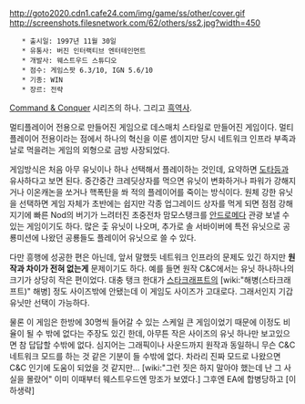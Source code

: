 http://goto2020.cdn1.cafe24.com/img/game/ss/other/cover.gif   
http://screenshots.filesnetwork.com/62/others/ss2.jpg?width=450
    * 출시일: 1997년 11월 30일
    * 유통사: 버진 인터랙티브 엔터테인먼트
    * 개발사: 웨스트우드 스튜디오
    * 점수: 게임스팟 6.3/10, IGN 5.6/10
    * 기종: WIN
    * 장르: 전략


[[Command & Conquer]] 시리즈의 하나. 그리고 [[흑역사]].

멀티플레이어 전용으로 만들어진 게임으로 데스매치 스타일로 만들어진 게임이다. 멀티플레이어 전용이라는 점에서 하나의 혁신을 이룬 셈이지만 당시 네트워크 인프라 부족과 날로 먹을려는 게임의 외형으로 금방 사장되었다. 

게임방식은 처음 아무 유닛이나 하나 선택해서 플레이하는 것인데, 요약하면 [[도타]]등과 유사하다고 보면 된다. 중간중간 크레딧상자를 먹으면 유닛이 변화하거나 파워가 강해지거나 이온캐논을 쏘거나 핵폭탄을 쏴 적의 플레이어를 죽이는 방식이다. 원체 강한 유닛을 선택하면 게임 자체가 초반에는 쉽지만 각종 업그레이드 상자를 먹게 되면 점점 강해지기에 빠른 Nod의 버기가 느려터진 초중전차 맘모스탱크를 [[안드로메다]] 관광 보낼 수 있는 게임이기도 하다. 많은 춫 유닛이 나오며, 추가로 솔 서바이버에 특전 유닛으로 공룡미션에 나왔던 공룡들도 플레이어 유닛으로 쓸 수 있다. 

다만 흥행에 성공한 편은 아닌데, 앞서 말했듯 네트워크 인프라의 문제도 있긴 하지만 '''원작과 차이가 전혀 없는게''' 문제이기도 하다. 예를 들면 원작 C&C에서는 유닛 하나하나의 크기가 상당히 작은 편이었다. 대충 탱크 한대가 [[스타크래프트]]의 [wiki:"해병(스타크래프트)" 해병] 정도 사이즈밖에 안됐는데 이 게임도 사이즈가 고대로다. 그래서인지 기갑유닛만 선택이 가능하다.

물론 이 게임은 한방에 30명씩 들어갈 수 있는 스케일 큰 게임이었기 때문에 이정도 비율이 될 수 밖에 없다는 주장도 있긴 한데, 아무튼 작은 사이즈의 유닛 하나만 보고있으면 참 답답할 수밖에 없다. 심지어는 그래픽이나 사운드까지 원작과 동일하니 무슨 C&C 네트워크 모드를 하는 것 같은 기분이 들 수밖에 없다. 차라리 진짜 모드로 나왔으면 C&C 인기에 도움이 되었을 것 같지만... [wiki:"그런 짓은 하지 말아야 했는데 난 그 사실을 몰랐어" 이미 이때부터 웨스트우드엔 망조가 보였다.] 그후엔 EA에 합병당하고 [이하생략]
